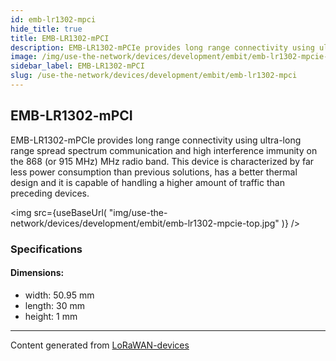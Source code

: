 ```yaml
---
id: emb-lr1302-mpci
hide_title: true
title: EMB-LR1302-mPCI
description: EMB-LR1302-mPCIe provides long range connectivity using ultra-long range spread spectrum communication and high interference immunity on the 868 (or 915 MHz) MHz radio band. This device is characterized by far less power consumption than previous solutions, has a better thermal design and it is capable of handling a higher amount of traffic than preceding devices.
image: /img/use-the-network/devices/development/embit/emb-lr1302-mpcie-top.jpg
sidebar_label: EMB-LR1302-mPCI
slug: /use-the-network/devices/development/embit/emb-lr1302-mpci
---
```



## EMB-LR1302-mPCI

EMB-LR1302-mPCIe provides long range connectivity using ultra-long range spread spectrum communication and high interference immunity on the 868 (or 915 MHz) MHz radio band. This device is characterized by far less power consumption than previous solutions, has a better thermal design and it is capable of handling a higher amount of traffic than preceding devices.

<img
src={useBaseUrl(
"img/use-the-network/devices/development/embit/emb-lr1302-mpcie-top.jpg"
)}
/>

### Specifications

#### Dimensions:
- width: 50.95 mm
- length: 30 mm
- height: 1 mm



---
Content generated from [LoRaWAN-devices](https://github.com/TheThingsNetwork/lorawan-devices)